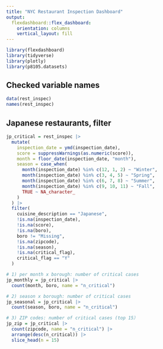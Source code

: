```yaml
---
title: "NYC Restaurant Inspection Dashboard"
output: 
  flexdashboard::flex_dashboard:
    orientation: columns
    vertical_layout: fill
---
```

```r
library(flexdashboard)
library(tidyverse)
library(plotly)
library(p8105.datasets)
```

## Checked variable names
```r
data(rest_inspec)
names(rest_inspec)
```

## Japanese restaurants, filter
```r

jp_critical = rest_inspec |>
  mutate(
    inspection_date = ymd(inspection_date),
    score = suppressWarnings(as.numeric(score)),
    month = floor_date(inspection_date, "month"),
    season = case_when(
      month(inspection_date) %in% c(12, 1, 2) ~ "Winter",
      month(inspection_date) %in% c(3, 4, 5) ~ "Spring",
      month(inspection_date) %in% c(6, 7, 8) ~ "Summer",
      month(inspection_date) %in% c(9, 10, 11) ~ "Fall",
      TRUE ~ NA_character_
    )
  ) |>
  filter(
    cuisine_description == "Japanese",
    !is.na(inspection_date),
    !is.na(score),
    !is.na(boro),
    boro != "Missing",
    !is.na(zipcode),
    !is.na(season),
    !is.na(critical_flag),
    critical_flag == "Y"   
  )
```


```r
# 1) per month x borough: number of critical cases
jp_monthly = jp_critical |>
  count(month, boro, name = "n_critical")

# 2) season x borough: number of critical cases
jp_seasonal = jp_critical |>
  count(season, boro, name = "n_critical")

# 3) ZIP codes: number of critical cases (top 15）
jp_zip = jp_critical |>
  count(zipcode, name = "n_critical") |>
  arrange(desc(n_critical)) |>
  slice_head(n = 15)
```

